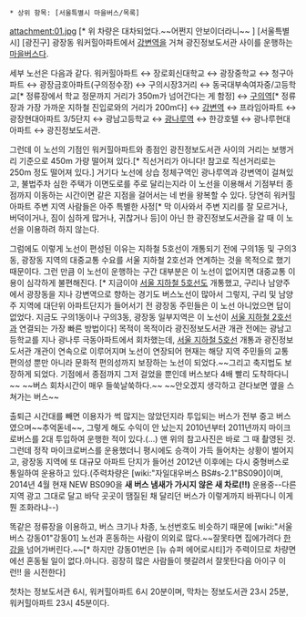  * 상위 항목: [서울특별시 마을버스/목록]

attachment:01.jpg
[* 위 차량은 대차되었다.~~어쩐지 안보이더라니~~ ]
[서울특별시] [광진구] 광장동 워커힐아파트에서 [[강변역]]을 거쳐 광진정보도서관 사이를 운행하는 [[마을버스]]다.

세부 노선은 다음과 같다.
워커힐아파트 ↔ 장로회신대학교 ↔ 광장중학교 ↔ 청구아파트 ↔ 광장금호아파트(구의정수장) ↔ 구의시장3거리 ↔ 동국대부속여자중/고등학교[* 정류장에서 학교 정문까지 거리가 350m가 넘어간다는 게 함정] ↔ [[구의역]][* 정류장과 가장 가까운 지하철 진입로와의 거리가 200m다] ↔ [[강변역]] ↔ 프라임아파트 ↔ 광장현대아파트 3/5단지 ↔ 광남고등학교 ↔ [[광나루역]] ↔ 한강호텔 ↔ 광나루현대아파트 ↔ 광진정보도서관.

그런데 이 노선의 기점인 워커힐아파트와 종점인 광진정보도서관 사이의 거리는 보행거리 기준으로 450m 가량 떨어져 있다.[* 직선거리가 아니다! 참고로 직선거리로는 250m 정도 떨어져 있다.] 거기다 노선에 상습 정체구역인 광나루역과 강변역이 걸쳐있고, 불법주차 심한 주택가 이면도로를 주로 달리는지라 이 노선을 이용해서 기점부터 종점까지 이동하는 시간이면 같은 지점을 걸어서는 네 번을 왕복할 수 있다. 당연히 워커힐아파트 주변 지역 사람들은 아주 특별한 사정[* 막 이사와서 주변 지리를 잘 모르거나, 버덕이거나, 짐이 심하게 많거나, 귀찮거나 등]이 아닌 한 광진정보도서관을 갈 때 이 노선을 이용하려 하지 않는다.

그럼에도 이렇게 노선이 편성된 이유는 지하철 5호선이 개통되기 전에 구의1동 및 구의3동, 광장동 지역의 대중교통 수요를 서울 지하철 2호선과 연계하는 것을 목적으로 했기 때문이다. 그런 만큼 이 노선이 운행하는 구간 대부분은 이 노선이 없어지면 대중교통 이용이 심각하게 불편해진다. [* 지금이야 [[서울 지하철 5호선]]도 개통했고, 구리나 남양주에서 광장동을 지나 강변역으로 향하는 경기도 버스노선이 많아서 그렇지, 구리 및 남양주 지역에 대단위 아파트단지가 들어서기 전 광장동 주민들은 이 노선 아니었으면 답이 없었다. 지금도 구의1동이나 구의3동, 광장동 일부지역은 이 노선이 [[서울 지하철 2호선]]과 연결되는 가장 빠른 방법이다]
목적이 목적이라 광진정보도서관 개관 전에는 광남고등학교를 지나 광나루 극동아파트에서 회차했는데, [[서울 지하철 5호선]] 개통과 광진정보도서관 개관이 연속으로 이루어지며 노선이 연장되어 현재는 해당 지역 주민들의 교통 편의성 뿐만 아니라 문화적 편의성까지 보장하는 노선이 되었다.~~그리고 축지법도 보장하게 되었다. 기점에서 종점까지 그저 걸었을 뿐인데 버스보다 4배 빨리 도착하다니~~ ~~버스 회차시간이 매우 들쑥날쑥하다.~~ ~~안오겠지 생각하고 걷다보면 옆을 스쳐가는 버스~~ 

출퇴근 시간대를 빼면 이용자가 썩 많지는 않았던지라 투입되는 버스가 전부 중고 버스였으며~~추억돋네~~, 그렇게 해도 수익이 안 났는지 2010년부터 2011년까지 마이크로버스를 2대 투입하여 운행한 적이 있다.(...) 맨 위의 참고사진은 바로 그 때 촬영된 것. 그런데 정작 마이크로버스를 운용했더니 평시에도 승객이 가득 들어차는 상황이 벌어지고, 광장동 지역에 또 대규모 아파트 단지가 들어선 2012년 이후에는 다시 중형버스로 통일하여 운용하고 있다.(주력차량은 [wiki:"자일대우버스 BS#s-2.1"BS090]이며, 2014년 4월 현재 NEW BS090을 '''새 버스 냄새가 가시지 않은 새 차로(!!)''' 운용중--다른 지역 광고 그대로 달고 바닥 곳곳이 땜질된 채 달리던 버스가 이렇게까지 바뀌다니 이게 뭔 조화라냐--) 

똑같은 정류장을 이용하고, 버스 크기나 차종, 노선번호도 비슷하기 때문에 [wiki:"서울 버스 강동01"강동01] 노선과 혼동하는 사람이 의외로 많다.~~잘못타면 집에가려다 [[한강]]을 넘어가버린다.~~[* 하지만 강동01번은 [뉴 슈퍼 에어로시티]가 주력이므로 차량면에선 혼동될 일이 없다.아니다. 굉장히 많은 사람들이 헷갈려서 잘못탄다음 아이구 이런!! 을 시전한다]

첫차는 정보도서관 6시, 워커힐아파트 6시 20분이며, 막차는 정보도서관 23시 25분, 워커힐아파트 23시 45분이다.
